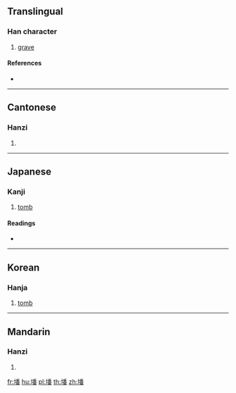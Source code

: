 {{character info/new}}
==Translingual==

===Han character===
{{Han char|rn=32|rad=土|as=12|sn=15|four=42169|canj=GHDW|ids=⿰土番}}

# [[grave]]

====References====
* {{Han ref|kx=0238.380|dkj=05467|dj=0477.220|hdz=10488.150|uh=58A6|ud=22694|bh=BC5C|bd=48220}}

----

==Cantonese==

===Hanzi===
{{yue-hanzi|jyut=|y=faan4}}

# {{defn|lang=yue|sort=土12}}

----

==Japanese==

===Kanji===
{{ja-kanji|grade=|rs=土12}}

# [[tomb]]

====Readings====
* {{ja-readings|on=[[はん]] (han), [[ほん]] (hon)|kun=[[つか]] (tsuka)}}

----

==Korean==

===Hanja===
{{ko-hanja|hangeul=[[번]]|eumhun=|rv=beon|mr=pŏn|y=pen}}

# [[tomb]]

----

==Mandarin==

===Hanzi===
{{cmn-hanzi|pin=[[fán]] ([[fan2]])|wg=fan<sup>2</sup>}}

# {{defn|lang=cmn|sort=土12}}

[[fr:墦]]
[[hu:墦]]
[[pl:墦]]
[[th:墦]]
[[zh:墦]]